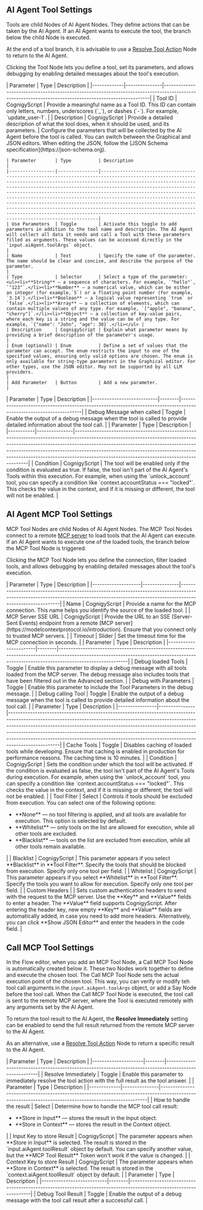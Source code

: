 ## AI Agent Tool Settings

Tools are child Nodes of AI Agent Nodes. They define actions that can be taken by the AI Agent. If an AI Agent wants to execute the tool, the branch below the child Node is executed.

At the end of a tool branch, it is advisable to use a [Resolve Tool Action](https://docs.cognigy.com/ai/build/node-reference/ai/resolve-tool-action.md) Node to return to the AI Agent.

Clicking the Tool Node lets you define a tool, set its parameters, and allows debugging by enabling detailed messages about the tool's execution.

<AccordionGroup>
  <Accordion title="Tool">
    | Parameter   | Type          | Description                                                                                                                                          |
    |-------------|---------------|------------------------------------------------------------------------------------------------------------------------------------------------------|
    | Tool ID     | CognigyScript | Provide a meaningful name as a Tool ID. This ID can contain only letters, numbers, underscores (`_`), or dashes (`-`). For example, `update_user-1`. |
    | Description | CognigyScript | Provide a detailed description of what the tool does, when it should be used, and its parameters.                                                    |
  </Accordion>
  <Accordion title="Parameters">
    Configure the parameters that will be collected by the AI Agent before the tool is called. You can switch between the Graphical and JSON editors. When editing the JSON, follow the [JSON Schema specification](https://json-schema.org).

    | Parameter       | Type          | Description                                                                                                                                                                                                                                                                                                                                                                                                                                                                                                                                                                                                                                         |
    |-----------------|---------------|-----------------------------------------------------------------------------------------------------------------------------------------------------------------------------------------------------------------------------------------------------------------------------------------------------------------------------------------------------------------------------------------------------------------------------------------------------------------------------------------------------------------------------------------------------------------------------------------------------------------------------------------------------|
    | Use Parameters  | Toggle        | Activate this toggle to add parameters in addition to the tool name and description. The AI Agent will collect all data it needs and call a Tool with these parameters filled as arguments. These values can be accessed directly in the `input.aiAgent.toolArgs` object.                                                                                                                                                                                                                                                                                                                                                                           |
    | Name            | Text          | Specify the name of the parameter. The name should be clear and concise, and describe the purpose of the parameter.                                                                                                                                                                                                                                                                                                                                                                                                                                                                                                                                 |
    | Type            | Selector      | Select a type of the parameter:<ul><li>**String** — a sequence of characters. For example, `"hello"`, `"123"`.</li><li>**Number** — a numerical value, which can be either an integer (for example,`5`) or a floating point number (for example, `3.14`).</li><li>**Boolean** — a logical value representing `true` or `false`.</li><li>**Array** — a collection of elements, which can contain multiple values of any type. For example, `["apple", "banana", "cherry"]`.</li><li>**Object** — a collection of key-value pairs, where each key is a string and the value can be of any type. For example, `{"name": "John", "age": 30}`.</li></ul> |
    | Description     | CognigyScript | Explain what parameter means by providing a brief description of the parameter's usage.                                                                                                                                                                                                                                                                                                                                                                                                                                                                                                                                                             |
    | Enum (optional) | Enum          | Define a set of values that the parameter can accept. The enum restricts the input to one of the specified values, ensuring only valid options are chosen. The enum is only available for string-type parameters in the Graphical editor. For other types, use the JSON editor. May not be supported by all LLM providers.                                                                                                                                                                                                                                                                                                                          |
    | Add Parameter   | Button        | Add a new parameter.                                                                                                                                                                                                                                                                                                                                                                                                                                                                                                                                                                                                                                |
  </Accordion>
  <Accordion title="Debug Settings">
    | Parameter                 | Type   | Description                                                                                                       |
    |---------------------------|--------|-------------------------------------------------------------------------------------------------------------------|
    | Debug Message when called | Toggle | Enable the output of a debug message when the tool is called to provide detailed information about the tool call. |
  </Accordion>
  <Accordion title="Advanced">
    | Parameter | Type          | Description                                                                                                                                                                                                                                                                                                                                                                       |
    |-----------|---------------|-----------------------------------------------------------------------------------------------------------------------------------------------------------------------------------------------------------------------------------------------------------------------------------------------------------------------------------------------------------------------------------|
    | Condition | CognigyScript | The tool will be enabled only if the condition is evaluated as true. If false, the tool isn't part of the AI Agent's Tools within this execution. For example, when using the `unlock_account` tool, you can specify a condition like `context.accountStatus === "locked"`. This checks the value in the context, and if it is missing or different, the tool will not be enabled. |
  </Accordion>
</AccordionGroup>

## AI Agent MCP Tool Settings

MCP Tool Nodes are child Nodes of AI Agent Nodes. The MCP Tool Nodes connect to a remote [MCP server](https://modelcontextprotocol.io/introduction) to load tools that the AI Agent can execute. If an AI Agent wants to execute one of the loaded tools, the branch below the MCP Tool Node is triggered.

Clicking the MCP Tool Node lets you define the connection, filter loaded tools, and allows debugging by enabling detailed messages about the tool's execution.

<AccordionGroup>
  <Accordion title="MCP Tool">
    | Parameter          | Type          | Description                                                                                                                                                                            |
    |--------------------|---------------|----------------------------------------------------------------------------------------------------------------------------------------------------------------------------------------|
    | Name               | CognigyScript | Provide a name for the MCP connection. This name helps you identify the source of the loaded tool.                                                                                     |
    | MCP Server SSE URL | CognigyScript | Provide the URL to an SSE (Server-Sent Events) endpoint from a remote [MCP server](https://modelcontextprotocol.io/introduction). Ensure that you connect only to trusted MCP servers. |
    | Timeout            | Slider        | Set the timeout time for the MCP connection in seconds.                                                                                                                                |
  </Accordion>
  <Accordion title="Debug Settings">
    | Parameter             | Type   | Description                                                                                                                                                                            |
    |-----------------------|--------|----------------------------------------------------------------------------------------------------------------------------------------------------------------------------------------|
    | Debug loaded Tools    | Toggle | Enable this parameter to display a debug message with all tools loaded from the MCP server. The debug message also includes tools that have been filtered out in the Advanced section. |
    | Debug with Parameters | Toggle | Enable this parameter to include the Tool Parameters in the debug message.                                                                                                             |
    | Debug calling Tool    | Toggle | Enable the output of a debug message when the tool is called to provide detailed information about the tool call.                                                                      |
  </Accordion>
  <Accordion title="Advanced">  
    | Parameter      | Type          | Description                                                                                                                                                                                                                                                                                                                                                                                                               |
    |----------------|---------------|---------------------------------------------------------------------------------------------------------------------------------------------------------------------------------------------------------------------------------------------------------------------------------------------------------------------------------------------------------------------------------------------------------------------------|
    | Cache Tools    | Toggle        | Disables caching of loaded tools while developing. Ensure that caching is enabled in production for performance reasons. The caching time is 10 minutes.                                                                                                                                                                                                                                                                   |
    | Condition      | CognigyScript | Sets the condition under which the tool will be activated. If the condition is evaluated as false, the tool isn't part of the AI Agent's Tools during execution. For example, when using the `unlock_account` tool, you can specify a condition like `context.accountStatus === "locked"`. This checks the value in the context, and if it is missing or different, the tool will not be enabled.                                        |
    | Tool Filter    | Select        | Controls if tools should be excluded from execution. You can select one of the following options:<ul><li>**None** — no tool filtering is applied, and all tools are available for execution. This option is selected by default.</li><li>**Whitelist** — only tools on the list are allowed for execution, while all other tools are excluded.</li><li>**Blacklist** — tools on the list are excluded from execution, while all other tools remain available.</li></ul> |
    | Blacklist      | CognigyScript | This parameter appears if you select **Blacklist** in **Tool Filter**. Specify the tools that should be blocked from execution. Specify only one tool per field.                                                                                                                                                                                                                                                           |
    | Whitelist      | CognigyScript | This parameter appears if you select **Whitelist** in **Tool Filter**. Specify the tools you want to allow for execution. Specify only one tool per field.                                                                                                                                                                                                                                                                |
    | Custom Headers |               | Sets custom authentication headers to send with the request to the MCP server. Use the **Key** and **Value** fields to enter a header. The **Value** field supports CognigyScript. After entering the header key, new empty **Key** and **Value** fields are automatically added, in case you need to add more headers. Alternatively, you can click **Show JSON Editor** and enter the headers in the code field.       |
  </Accordion>
</AccordionGroup>

## Call MCP Tool Settings

In the Flow editor, when you add an MCP Tool Node, a Call MCP Tool Node is automatically created below it. These two Nodes work together to define and execute the chosen tool. The Call MCP Tool Node sets the actual execution point of the chosen tool. This way, you can verify or modify teh tool call arguments in the `input.aiAgent.toolArgs` object, or add a Say Node before the tool call. When the Call MCP Tool Node is executed, the tool call is sent to the remote MCP server, where the Tool is executed remotely with any arguments set by the AI Agent.

To return the tool result to the AI Agent, the **Resolve Immediately** setting can be enabled to send the full result returned from the remote MCP server to the AI Agent.

As an alternative, use a [Resolve Tool Action](https://docs.cognigy.com/ai/build/node-reference/ai/resolve-tool-action.md) Node to return a specific result to the AI Agent.

<AccordionGroup>
  <Accordion title="Call MCP Tool">
    | Parameter           | Type   | Description                                                                                           |
    |---------------------|--------|-------------------------------------------------------------------------------------------------------|
    | Resolve Immediately | Toggle | Enable this parameter to immediately resolve the tool action with the full result as the tool answer. |
  </Accordion>
  <Accordion title="Storage Options">
    | Parameter   | Type          | Description                                                                                                                                          |
    |-------------|---------------|------------------------------------------------------------------------------------------------------------------------------------------------------|
    | How to handle the result    | Select        | Determine how to handle the MCP tool call result:<ul><li>**Store in Input** — stores the result in the Input object.</li><li>**Store in Context** — stores the result in the Context object.</li></ul> |
    | Input Key to store Result   | CognigyScript | The parameter appears when **Store in Input** is selected. The result is stored in the `input.aiAgent.toolResult` object by default. You can specify another value, but the **MCP Tool Result** Token won't work if the value is changed. |
    | Context Key to store Result | CognigyScript | The parameter appears when **Store in Context** is selected. The result is stored in the `context.aiAgent.toolResult` object by default. |
  </Accordion>
  <Accordion title="Debug Settings">
    | Parameter                 | Type   | Description                                                                                                       |
    |---------------------------|--------|-------------------------------------------------------------------------------------------------------------------|
    | Debug Tool Result | Toggle | Enable the output of a debug message with the tool call result after a successful call. |
  </Accordion>
</AccordionGroup>